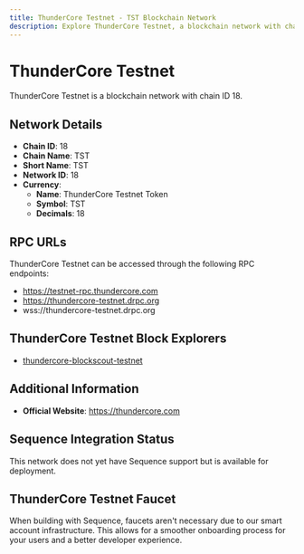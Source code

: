 ```yaml
--- 
title: ThunderCore Testnet - TST Blockchain Network
description: Explore ThunderCore Testnet, a blockchain network with chain ID 18. Learn about its native currency, ThunderCore Testnet Token, and how to interact with the network.
---
```


# ThunderCore Testnet

ThunderCore Testnet is a blockchain network with chain ID 18.

## Network Details

- **Chain ID**: 18
- **Chain Name**: TST
- **Short Name**: TST
- **Network ID**: 18
- **Currency**: 
  - **Name**: ThunderCore Testnet Token
  - **Symbol**: TST
  - **Decimals**: 18

## RPC URLs

ThunderCore Testnet can be accessed through the following RPC endpoints:

- https://testnet-rpc.thundercore.com
- https://thundercore-testnet.drpc.org
- wss://thundercore-testnet.drpc.org

## ThunderCore Testnet Block Explorers

- [thundercore-blockscout-testnet](https://explorer-testnet.thundercore.com)

## Additional Information

- **Official Website**: https://thundercore.com

## Sequence Integration Status

This network does not yet have Sequence support but is available for deployment.

## ThunderCore Testnet Faucet

When building with Sequence, faucets aren't necessary due to our smart account infrastructure. This allows for a smoother onboarding process for your users and a better developer experience.
